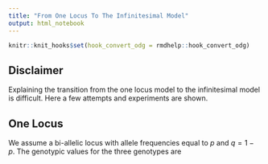```yaml
---
title: "From One Locus To The Infinitesimal Model"
output: html_notebook
---
```


```r
knitr::knit_hooks$set(hook_convert_odg = rmdhelp::hook_convert_odg)
```


## Disclaimer
Explaining the transition from the one locus model to the infinitesimal model is difficult. Here a few attempts and experiments are shown.


## One Locus
We assume a bi-allelic locus with allele frequencies equal to $p$ and $q = 1-p$. The genotypic values for the three genotypes are


